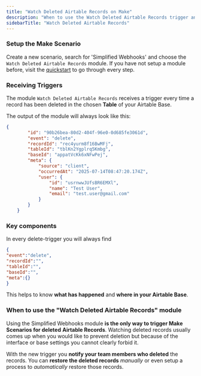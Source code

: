 ```yaml
---
title: "Watch Deleted Airtable Records on Make"
description: "When to use the Watch Deleted Airtable Records trigger and what to expect."
sidebarTitle: "Watch Deleted Airtable Records"
---
```


### Setup the Make Scenario

Create a new scenario, search for 'Simplified Webhooks' and choose the `Watch Deleted Airtable Records` module. If you have not setup a module before, visit the [quickstart](https://docs.simplified-webhooks.com/quickstart) to go through every step.

### Receiving Triggers

The module `Watch Deleted Airtable Records` receives a trigger every time a record has been deleted in the chosen **Table** of your Airtable Base.

The output of the module will always look like this:

```json expandable
{
        "id": "90b26bea-80d2-404f-96e0-0d685fe3061d",
        "event": "delete",
        "recordId": "rec4yurm8f16BwMFj",
        "tableId": "tblKn2Ygplrq5Kmbg",
        "baseId": "appatVcKk6xNFwPej",
        "meta": {
            "source": "client",
            "occurredAt": "2025-07-14T08:47:20.174Z",
            "user": {
                "id": "usrnwwJUfsBR6EMXl",
                "name": "Test User",
                "email": "test.user@gmail.com"
            }
        }
    }
```

### Key components

In every delete-trigger you will always find

```json
{
"event":"delete",
"recordId":"",
"tableId":"",
"baseId":"",
"meta":{}
}
```

This helps to know **what has happened** and **where in your Airtable Base**.

### When to use the "Watch Deleted Airtable Records" module

Using the Simplified Webhooks module **is the only way to trigger Make Scenarios for deleted** **Airtable Records**. Watching deleted records usually comes up when you would like to prevent deletion but because of the interface or base settings you cannot clearly forbid it.

With the new trigger you **notify your team members who deleted** the records. You can **restore the deleted records** _manually_ or even setup a process to _automatically_ restore those records.